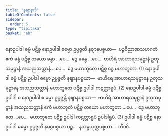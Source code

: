 ```yaml
---
title: "နဈာနာဒိ"
tableOfContents: false
sidebar:
  order: 5
type: "tipitaka"
basket: "ab"
---
```



<DynamicBreadcrumb />

<Division number="381">

<Paragraph number="3275">
နောဥပါဒါ ဓမ္မံ ပဋိစ္စ နောဥပါဒါ ဓမ္မော ဥပ္ပဇ္ဇတိ နဈာနပစ္စယာ—  ပဉ္စဝိညာဏသဟဂတံ ဧကံ ခန္ဓံ ပဋိစ္စ တယော ခန္ဓာ …ပေ…  ဒွေ ခန္ဓေ …ပေ…  ဗာဟိရံ အာဟာရသမုဋ္ဌာနံ ဥတုသမုဋ္ဌာနံ အသညသတ္တာနံ …ပေ…  ဒွေ မဟာဘူတေ ပဋိစ္စ ဒွေ မဟာဘူတာ. (1)
</Paragraph>

<Paragraph number="3276">
နောဥပါဒါ ဓမ္မံ ပဋိစ္စ ဥပါဒါ ဓမ္မော ဥပ္ပဇ္ဇတိ နဈာနပစ္စယာ—  ဗာဟိရေ အာဟာရသမုဋ္ဌာနေ ဥတုသမုဋ္ဌာနေ အသညသတ္တာနံ မဟာဘူတေ ပဋိစ္စ ဥပါဒါ ကဋတ္တာရူပံ. (2)
</Paragraph>

<Paragraph number="3277">
နောဥပါဒါ ဓမ္မံ ပဋိစ္စ ဥပါဒါ စ နောဥပါဒါ စ ဓမ္မာ ဥပ္ပဇ္ဇန္တိ နဈာနပစ္စယာ—  ဗာဟိရံ အာဟာရသမုဋ္ဌာနံ ဥတုသမုဋ္ဌာနံ အသညသတ္တာနံ ဧကံ မဟာဘူတံ ပဋိစ္စ တယော မဟာဘူတာ …ပေ…  ဒွေ မဟာဘူတေ …ပေ…  မဟာဘူတေ ပဋိစ္စ ဥပါဒါ ကဋတ္တာရူပံ ဥပါဒါရူပံ. (3)
</Paragraph>

<Paragraph number="3278">
ဥပါဒါ ဓမ္မံ ပဋိစ္စ နောဥပါဒါ ဓမ္မော ဥပ္ပဇ္ဇတိ နမဂ္ဂပစ္စယာ ပဉ္စ…  နသမ္ပယုတ္တပစ္စယာ…  တီဏိ.
</Paragraph>
</Division>